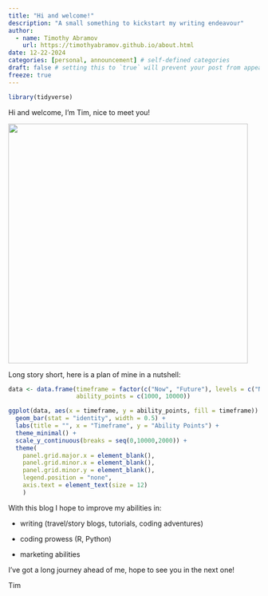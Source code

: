 ```yaml
---
title: "Hi and welcome!"
description: "A small something to kickstart my writing endeavour"
author:
  - name: Timothy Abramov
    url: https://timothyabramov.github.io/about.html
date: 12-22-2024
categories: [personal, announcement] # self-defined categories
draft: false # setting this to `true` will prevent your post from appearing on your listing page until you're ready!
freeze: true
---
```


```r
library(tidyverse)
```

Hi and welcome, I'm Tim, nice to meet you!

![](images/IMG_2634%20Large.jpeg){fig-align="left" width="480"}

Long story short, here is a plan of mine in a nutshell:

```r
data <- data.frame(timeframe = factor(c("Now", "Future"), levels = c("Now", "Future")),
                   ability_points = c(1000, 10000))

ggplot(data, aes(x = timeframe, y = ability_points, fill = timeframe)) +
  geom_bar(stat = "identity", width = 0.5) +
  labs(title = "", x = "Timeframe", y = "Ability Points") +
  theme_minimal() +
  scale_y_continuous(breaks = seq(0,10000,2000)) +
  theme(
    panel.grid.major.x = element_blank(),
    panel.grid.minor.x = element_blank(),
    panel.grid.minor.y = element_blank(),
    legend.position = "none",
    axis.text = element_text(size = 12)
    )

```

With this blog I hope to improve my abilities in:

-   writing (travel/story blogs, tutorials, coding adventures)

-   coding prowess (R, Python)

-   marketing abilities

I've got a long journey ahead of me, hope to see you in the next one!

Tim
